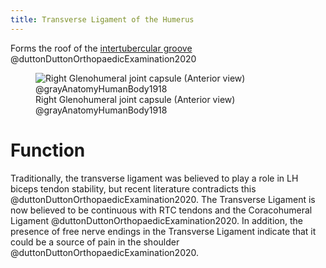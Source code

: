 ```yaml
---
title: Transverse Ligament of the Humerus
---
```



Forms the roof of the [intertubercular groove]({{< var ref-humerus-bone.intertubercular-groove >}}) @duttonDuttonOrthopaedicExamination2020

![Right Glenohumeral joint capsule (Anterior view) @grayAnatomyHumanBody1918](/The Archive/Images/Gray anatomy 1918 images/Syndesmology/image327 gray1918 Capsule of shoulder-joint (distended). Anterior aspect.gif){#fig-gray1918-image327}

# Function

Traditionally, the transverse ligament was believed to play a role in LH biceps tendon stability, but recent literature contradicts this @duttonDuttonOrthopaedicExamination2020.
The Transverse Ligament is now believed to be continuous with RTC tendons and the Coracohumeral Ligament @duttonDuttonOrthopaedicExamination2020.
In addition, the presence of free nerve endings in the Transverse Ligament indicate that it could be a source of pain in the shoulder @duttonDuttonOrthopaedicExamination2020.